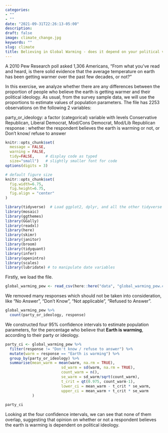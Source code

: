 ```yaml
---
categories:
- ""
- ""
date: "2021-09-31T22:26:13-05:00"
description: 
draft: false
image: climate_change.jpg
keywords: ""
slug: climate
title: Believing in Global Warming - does it depend on your political views? 
---
```


A 2010 Pew Research poll asked 1,306 Americans, “From what you’ve read and heard, is there solid evidence that the average temperature on earth has been getting warmer over the past few decades, or not?”

In this exercise, we analyze whether there are any differences between the proportion of people who believe the earth is getting warmer and their political ideology. As usual, from the survey sample data, we will use the proportions to estimate values of population parameters. The file has 2253 observations on the following 2 variables:

party_or_ideology: a factor (categorical) variable with levels Conservative Republican, Liberal Democrat, Mod/Cons Democrat, Mod/Lib Republican
response : whether the respondent believes the earth is warming or not, or Don’t know/ refuse to answer

```r
knitr::opts_chunk$set(
  message = FALSE, 
  warning = FALSE, 
  tidy=FALSE,     # display code as typed
  size="small")   # slightly smaller font for code
options(digits = 3)

# default figure size
knitr::opts_chunk$set(
  fig.width=6.75, 
  fig.height=6.75,
  fig.align = "center"
)
```


```r
library(tidyverse)  # Load ggplot2, dplyr, and all the other tidyverse packages
library(mosaic)
library(ggthemes)
library(GGally)
library(readxl)
library(here)
library(skimr)
library(janitor)
library(broom)
library(tidyquant)
library(infer)
library(openintro)
library(scales)
library(lubridate) # to manipulate date variables
```



Firstly, we load the file.

```r
global_warming_pew <- read_csv(here::here("data", "global_warming_pew.csv"))
```

We removed many responses which should not be taken into consideration, like "No Answer", "Don't Know", "Not applicable", "Refused to Answer".

```r
global_warming_pew %>% 
  count(party_or_ideology, response)
```

We constructed four 95% confidence intervals to estimate population parameters, for the percentage who believe that **Earth is warming**, according to their party or ideology.

```r
party_ci <- global_warming_pew %>% 
  filter(response != "Don't know / refuse to answer") %>%
  mutate(warm = response == "Earth is warming") %>% 
  group_by(party_or_ideology) %>% 
  summarise(mean_warm = mean(warm, na.rm = TRUE),
                         sd_warm = sd(warm, na.rm = TRUE),
                         count_warm = n(),
                         se_warm = sd_warm/sqrt(count_warm),
                         t_crit = qt(0.975, count_warm-1),
                         lower_ci = mean_warm - t_crit * se_warm,
                         upper_ci = mean_warm + t_crit * se_warm
            )
  
party_ci

```

Looking at the four confidence intervals, we can see that none of them overlap, suggesting that opinion on whether or not a respondent believes the earth is warming is dependent on political ideology. 
